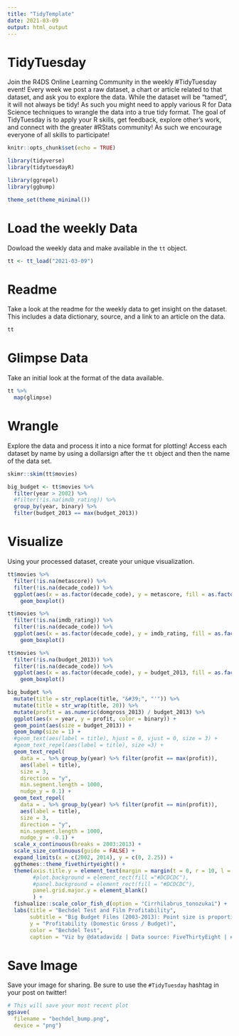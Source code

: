 ```yaml
---
title: "TidyTemplate"
date: 2021-03-09
output: html_output
---
```


# TidyTuesday

Join the R4DS Online Learning Community in the weekly #TidyTuesday event!
Every week we post a raw dataset, a chart or article related to that dataset, and ask you to explore the data.
While the dataset will be “tamed”, it will not always be tidy! As such you might need to apply various R for Data Science techniques to wrangle the data into a true tidy format.
The goal of TidyTuesday is to apply your R skills, get feedback, explore other’s work, and connect with the greater #RStats community!
As such we encourage everyone of all skills to participate!

```r

knitr::opts_chunk$set(echo = TRUE)

library(tidyverse)
library(tidytuesdayR)

library(ggrepel)
library(ggbump)

theme_set(theme_minimal())
```

# Load the weekly Data

Dowload the weekly data and make available in the `tt` object.

```r

tt <- tt_load("2021-03-09")

```


# Readme

Take a look at the readme for the weekly data to get insight on the dataset.
This includes a data dictionary, source, and a link to an article on the data.

```r

tt

```


# Glimpse Data

Take an initial look at the format of the data available.

```r

tt %>% 
  map(glimpse)

```

# Wrangle

Explore the data and process it into a nice format for plotting! Access each dataset by name by using a dollarsign after the `tt` object and then the name of the data set.

```r
skimr::skim(tt$movies)


```
```r
big_budget <- tt$movies %>%
  filter(year > 2002) %>%
  #filter(!is.na(imdb_rating)) %>%
  group_by(year, binary) %>%
  filter(budget_2013 == max(budget_2013))
```



# Visualize

Using your processed dataset, create your unique visualization.

```r
tt$movies %>%
  filter(!is.na(metascore)) %>%
  filter(!is.na(decade_code)) %>%
  ggplot(aes(x = as.factor(decade_code), y = metascore, fill = as.factor(binary))) +
    geom_boxplot()
```

```r
tt$movies %>%
  filter(!is.na(imdb_rating)) %>%
  filter(!is.na(decade_code)) %>%
  ggplot(aes(x = as.factor(decade_code), y = imdb_rating, fill = as.factor(binary))) +
    geom_boxplot()
```
```r
tt$movies %>%
  filter(!is.na(budget_2013)) %>%
  filter(!is.na(decade_code)) %>%
  ggplot(aes(x = as.factor(decade_code), y = budget_2013, fill = as.factor(binary))) +
    geom_boxplot()
```

```r
big_budget %>%
  mutate(title = str_replace(title, "&#39;", "'")) %>%
  mutate(title = str_wrap(title, 20)) %>%
  mutate(profit = as.numeric(domgross_2013) / budget_2013) %>%
  ggplot(aes(x = year, y = profit, color = binary)) +
  geom_point(aes(size = budget_2013)) +
  geom_bump(size = 1) +
  #geom_text(aes(label = title), hjust = 0, vjust = 0, size = 3) +
  #geom_text_repel(aes(label = title), size =3) +
  geom_text_repel(
    data = . %>% group_by(year) %>% filter(profit == max(profit)),
    aes(label = title),
    size = 3,
    direction = "y",
    min.segment.length = 1000,
    nudge_y = 0.1) +
  geom_text_repel(
    data = . %>% group_by(year) %>% filter(profit == min(profit)),
    aes(label = title),
    size = 3,
    direction = "y",
    min.segment.length = 1000,
    nudge_y = -0.1) +
  scale_x_continuous(breaks = 2003:2013) +
  scale_size_continuous(guide = FALSE) +
  expand_limits(x = c(2002, 2014), y = c(0, 2.25)) +
  ggthemes::theme_fivethirtyeight() +
  theme(axis.title.y = element_text(margin = margin(t = 0, r = 10, l = 0, b = 0)),
        #plot.background = element_rect(fill ="#DCDCDC"),
        #panel.background = element_rect(fill = "#DCDCDC"),
        panel.grid.major.y = element_blank()
        ) +
  fishualize::scale_color_fish_d(option = "Cirrhilabrus_tonozukai") +
  labs(title = "Bechdel Test and Film Profitability",
       subtitle = "Big Budget Films (2003-2013): Point size is proportional to budget",
       y = "Profitability (Domestic Gross / Budget)",
       color = "Bechdel Test",
       caption = "Viz by @datadavidz | Data source: FiveThirtyEight | #TidyTuesday")
```



# Save Image

Save your image for sharing. Be sure to use the `#TidyTuesday` hashtag in your post on twitter! 

```r

# This will save your most recent plot
ggsave(
  filename = "bechdel_bump.png",
  device = "png")

```
